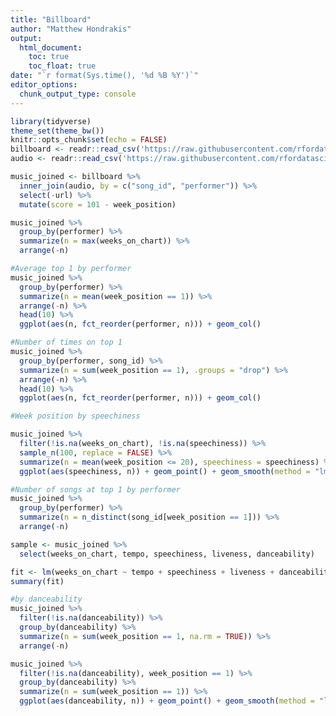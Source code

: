 ```yaml
---
title: "Billboard"
author: "Matthew Hondrakis"
output: 
  html_document:
    toc: true
    toc_float: true
date: "`r format(Sys.time(), '%d %B %Y')`"
editor_options: 
  chunk_output_type: console
---
```


```r
library(tidyverse)
theme_set(theme_bw())
knitr::opts_chunk$set(echo = FALSE)
billboard <- readr::read_csv('https://raw.githubusercontent.com/rfordatascience/tidytuesday/master/data/2021/2021-09-14/billboard.csv')
audio <- readr::read_csv('https://raw.githubusercontent.com/rfordatascience/tidytuesday/master/data/2021/2021-09-14/audio_features.csv')

music_joined <- billboard %>%
  inner_join(audio, by = c("song_id", "performer")) %>%
  select(-url) %>%
  mutate(score = 101 - week_position)

```
 
```r
music_joined %>%
  group_by(performer) %>%
  summarize(n = max(weeks_on_chart)) %>%
  arrange(-n)

#Average top 1 by performer
music_joined %>%
  group_by(performer) %>%
  summarize(n = mean(week_position == 1)) %>%
  arrange(-n) %>%
  head(10) %>%
  ggplot(aes(n, fct_reorder(performer, n))) + geom_col()

#Number of times on top 1
music_joined %>%
  group_by(performer, song_id) %>%
  summarize(n = sum(week_position == 1), .groups = "drop") %>%
  arrange(-n) %>%
  head(10) %>%
  ggplot(aes(n, fct_reorder(performer, n))) + geom_col()

#Week position by speechiness

music_joined %>%
  filter(!is.na(weeks_on_chart), !is.na(speechiness)) %>%
  sample_n(100, replace = FALSE) %>%
  summarize(n = mean(week_position <= 20), speechiness = speechiness) %>%
  ggplot(aes(speechiness, n)) + geom_point() + geom_smooth(method = "lm", se = FALSE)

#Number of songs at top 1 by performer
music_joined %>%
  group_by(performer) %>%
  summarize(n = n_distinct(song_id[week_position == 1])) %>%
  arrange(-n)

sample <- music_joined %>%
  select(weeks_on_chart, tempo, speechiness, liveness, danceability)

fit <- lm(weeks_on_chart ~ tempo + speechiness + liveness + danceability, data = sample)
summary(fit)

#by danceability
music_joined %>%
  filter(!is.na(danceability)) %>%
  group_by(danceability) %>%
  summarize(n = sum(week_position == 1, na.rm = TRUE)) %>%
  arrange(-n)

music_joined %>%
  filter(!is.na(danceability), week_position == 1) %>%
  group_by(danceability) %>%
  summarize(n = sum(week_position == 1)) %>%
  ggplot(aes(danceability, n)) + geom_point() + geom_smooth(method = "lm", se = FALSE)
```



